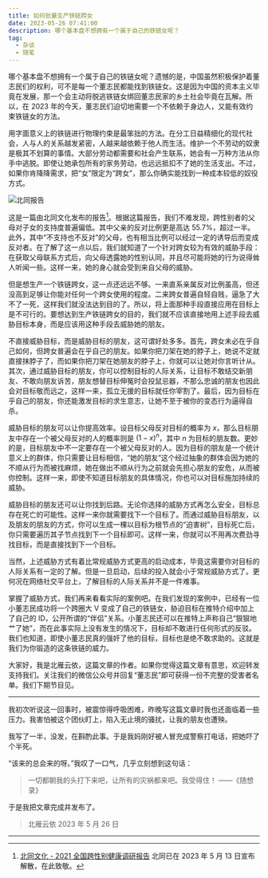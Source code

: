 ```yaml
---
title: 如何批量生产铁链跨女
date: 2023-05-26 07:41:00
description: 哪个基本盘不想拥有一个属于自己的铁链女呢？
tag:
  - 杂谈
  - 随笔
---
```



哪个基本盘不想拥有一个属于自己的铁链女呢？遗憾的是，中国虽然积极保护着董志民们的权利，可不是每一个董志民都能找到铁链女。这是因为中国的资本主义毕竟在发展，那一个会主动将脱逃铁链女绑回董志民家的乡土社会毕竟在瓦解。所以，在 2023 年的今天，董志民们迫切地需要一个不依赖于身边人，又能有效约束铁链女的方法。

用字面意义上的铁链进行物理约束是最笨拙的方法。在分工日益精细化的现代社会，人与人的关系越发紧密，人越来越依赖于他人而生活。维护一个不劳动的奴隶是极其不划算的事情。大部分劳动都需要和社会产生联系，她会有一万种方法从你手中逃脱。即使让她承包所有的家务劳动，也远远抵扣不了她的生活支出。不过，如果你肯降降需求，把“女”限定为“跨女”，那么你确实能找到一种成本较低的奴役方式。

<img src={report} alt="北同报告" />

这是一篇由北同文化发布的报告[^1]。根据这篇报告，我们不难发现，跨性别者的父母对子女的支持度普遍偏低。其中父亲的反对比例更是高达 55.7%，超过一半。此外，其中“不支持也不反对”的父母，也有相当比例可以经过一定的诱导后而变成反对者。在了解了这一点以后，我们就知道了一个针对跨女较为有效的威胁手段：在获取父母联系方式后，向父母透露她的性别认同，并且尽可能将她的行为说得耸人听闻一些。这样一来，她的身心就会受到来自父母的威胁。

但是想生产一个铁链跨女，这一点还远远不够。一来直系亲属反对比例虽高，但还没高到足够让你能对任何一个跨女使用的程度。二来跨女普遍自轻自贱，逼急了大不了一死，这样我们就没法达到目的了。所以，将上面那种手段直接应用在目标上是不可行的。要想达到生产铁链跨女的目的，我们就不应该直接地用上述手段去威胁目标本身，而是应该用这种手段去威胁她的朋友。

不直接威胁目标，而是威胁目标的朋友，这可谓好处多多。首先，跨女未必在乎自己如何，但跨女普遍会在乎自己的朋友。如果你把刀架在她的脖子上，她说不定就直接抹脖子了，而如果你把刀架在她朋友的脖子上，你就可以让她对你言听计从。其次，通过威胁目标的朋友，你可以控制目标的人际关系，让目标不敢结交新朋友、不敢向朋友诉苦，朋友想替目标伸冤时会投鼠忌器，不那么忠诚的朋友也因此会对目标敬而远之，这样一来，孤立无援的目标就任你宰割了。最后，因为目标在乎自己的朋友，你还能激发目标的求生意志，让她不至于被你的变态行为逼得自杀。

威胁目标的朋友可以让你提高效率。设目标父母反对目标的概率为 $x$，那么目标朋友中存在一个被父母反对的人的概率则是 $(1-x)^n$，其中 $n$ 为目标的朋友数。更妙的是，目标朋友中不一定要存在一个被父母反对的人。因为目标的朋友是一个统计意义上的群体，你只需要让目标相信，“她的朋友”这个经过抽象的群体会因为她的不顺从行为而被找麻烦，她在做出不顺从行为之前就会先担心朋友的安危，从而被你控制。这样一来，即使不知道目标朋友的具体情况，你也可以对目标施加持续的威胁。

威胁目标的朋友还可以让你找到后路。无论你选择的威胁方式再怎么安全，目标总存在死亡的可能性。这样一来你就需要找下一个目标了。而通过威胁目标朋友，以及朋友的朋友的方式，你可以生成一棵以目标为根节点的“迫害树”，目标死亡后，你只需要遍历其子节点找到下一个目标即可。这样一来，你就可以不用再次费劲寻找目标，而是直接找到下一个目标。

当然，上述威胁方式有着比常规威胁方式更高的启动成本，毕竟这需要你对目标的人际关系有一定的了解。但是一旦启动，后续的投入就会小于常规威胁方式了。更何况在网络社交平台上，了解目标的人际关系并不是一件难事。

掌握了威胁方式，我们再来看看实际的案例吧。在我们发现的案例中，已经有一位小董志民成功将一个跨圈大 V 变成了自己的铁链女，胁迫目标在推特介绍中加上了自己的 ID，公开所谓的“伴侣”关系。小董志民还可以在推特上声称自己“狠狠地艹了她”，而在此事实际上没有发生的情况下，目标却不敢进行任何形式的反驳。我们也知道，即使小董志民真的强奸了他的目标，目标也是绝不敢求助的。这就是我们为你锻造的这条铁链的威力。

大家好，我是北雁云依，这篇文章的作者。如果你觉得这篇文章有意思，欢迎转发支持我们。关注我们的微信公众号并回复“董志民”即可获得一份不完整的受害者名单。我们下期节目见。

---

我初次听说这一回事时，被震惊得呼吸困难，昨晚写这篇文章时我也还面临着一些压力。我害怕被这个团伙盯上，陷入无止境的骚扰，让我的朋友也遭殃。

我写了一半，没发，在斟酌此事。于是我妈刚好被人冒充成警察打电话，把她吓了个半死。

“该来的总会来的呀。”我叹了一口气，几乎立刻想到这句话：

> 一切都朝我的头打下来吧，让所有的灾祸都来吧。我受得住！
> ——《随想录》

于是我把文章完成并发布了。

> 北雁云依
> 2023 年 5 月 26 日

---

[^1]: [北同文化 - 2021 全国跨性别健康调研报告](https://alist.penclub.club/d/s3/2021%E5%85%A8%E5%9B%BD%E8%B7%A8%E6%80%A7%E5%88%AB%E5%81%A5%E5%BA%B7%E8%B0%83%E7%A0%94%E6%8A%A5%E5%91%8A.pdf) 北同已在 2023 年 5 月 13 日宣布解散，在此致敬。
